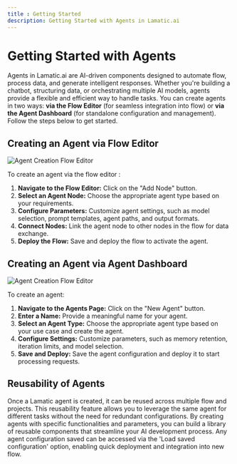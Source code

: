 ```yaml
---
title : Getting Started
description: Getting Started with Agents in Lamatic.ai
---
```

# Getting Started with Agents  

Agents in Lamatic.ai are AI-driven components designed to automate flow, process data, and generate intelligent responses. Whether you're building a chatbot, structuring data, or orchestrating multiple AI models, agents provide a flexible and efficient way to handle tasks.  You can create agents in two ways: **via the Flow Editor** (for seamless integration into flow) or **via the Agent Dashboard** (for standalone configuration and management). Follow the steps below to get started.

## Creating an Agent via Flow Editor

![Agent Creation Flow Editor](./img/agent-creation-flow-editor.webp)

To create an agent via the flow editor :

1. **Navigate to the Flow Editor:** Click on the "Add Node" button.
2. **Select an Agent Node:** Choose the appropriate agent type based on your requirements.
3. **Configure Parameters:** Customize agent settings, such as model selection, prompt templates, agent paths, and output formats.
4. **Connect Nodes:** Link the agent node to other nodes in the flow for data exchange.
5. **Deploy the Flow:** Save and deploy the flow to activate the agent.

## Creating an Agent via Agent Dashboard

![Agent Creation Flow Editor](./img/agent-creation-dashboard.webp)

To create an agent:

1. **Navigate to the Agents Page:** Click on the "New Agent" button.
2. **Enter a Name:** Provide a meaningful name for your agent.
3. **Select an Agent Type:** Choose the appropriate agent type based on your use case and create the agent.
4. **Configure Settings:** Customize parameters, such as memory retention, iteration limits, and model selection.
5. **Save and Deploy:** Save the agent configuration and deploy it to start processing requests.

## Reusability of Agents

Once a Lamatic agent is created, it can be reused across multiple flow and projects. This reusability feature allows you to leverage the same agent for different tasks without the need for redundant configurations.
By creating agents with specific functionalities and parameters, you can build a library of reusable components that streamline your AI development process.
Any agent configuration saved can be accessed via the 'Load saved configuration' option, enabling quick deployment and integration into new flow.